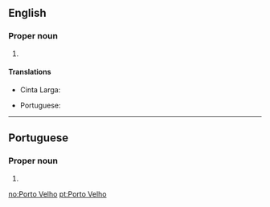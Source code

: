 ==English==

===Proper noun===
{{en-proper noun}}

# {{place:Brazil/state capital|en|state=Rondônia}}

====Translations====
{{trans-top|capital of Rondônia, Brazil}}
* Cinta Larga: {{t|cin|póótto wééliyo}}
{{trans-mid}}
* Portuguese: {{t+|pt|Porto Velho|m}}
{{trans-bottom}}

----

==Portuguese==

===Proper noun===
{{pt-proper noun|m}}

# {{place:Brazil/state capital|pt|state=Rondônia}}

[[no:Porto Velho]]
[[pt:Porto Velho]]